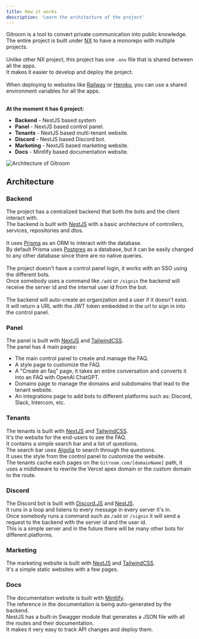 ```yaml
---
title: How it works
description: 'Learn the architecture of the project'
---
```


Gitroom is a tool to convert private communication into public knowledge.<br />
The entire project is built under [NX](https://nx.dev/) to have a monorepo with multiple projects.<br /><br />
Unlike other NX project, this project has one `.env` file that is shared between all the apps.<br />
It makes it easier to develop and deploy the project.<br /><br />
When deploying to websites like [Railway](https://railway.app) or [Heroku](https://heroku.com), you can use a shared environment variables for all the apps.<br /><br />

**At the moment it has 6 project:**

- **Backend** - NestJS based system
- **Panel** - NextJS based control panel.
- **Tenants** - NextJS based multi-tenant website.
- **Discord** - NestJS based Discord bot.
- **Marketing** - NextJS based marketing website.
- **Docs** - Mintlify based documentation website.

<img
  src="/images/arch.png"
  alt="Architecture of Gitroom"
/>

## Architecture
### Backend
The project has a centralized backend that both the bots and the client interact with.<br />
The backend is built with [NestJS](https://nestjs.com/) with a basic architecture of controllers, services, repositories and dtos.<br /><br />
It uses [Prisma](https://www.prisma.io/) as an ORM to interact with the database.<br />
By default Prisma uses [Postgres](https://www.postgresql.org/) as a database, but it can be easily changed to any other database since there are no native queries.<br /><br />
The project doesn't have a control panel login, it works with an SSO using the different bots.<br />
Once somebody uses a command like `/add` or `/signin` the backend will receive the server id and the internal user id from the bot.<br /><br />
The backend will auto-create an organization and a user if it doesn't exist.<br />
It will return a URL with the JWT token embedded in the url to sign in into the control panel.

### Panel
The panel is built with [NextJS](https://nextjs.org/) and [TailwindCSS](https://tailwindcss.com/).<br />
The panel has 4 main pages:
- The main control panel to create and manage the FAQ.
- A style page to customize the FAQ.
- A "Create an faq" page, it takes an entire conversation and converts it into an FAQ with OpenAI ChatGPT.
- Domains page to manage the domains and subdomains that lead to the tenant website.
- An integrations page to add bots to different platforms such as: Discord, Slack, Intercom, etc.

### Tenants
The tenants is built with [NextJS](https://nextjs.org/) and [TailwindCSS](https://tailwindcss.com/).<br />
It's the website for the end-users to see the FAQ.<br />
It contains a simple search bar and a list of questions.<br />
The search bar uses [Algolia](https://www.algolia.com/) to search through the questions.<br />
It uses the style from the control panel to customize the website.<br />
The tenants cache each pages on the `Gitroom.com/[domainName]` path, it uses a middleware to rewrite the Vercel apex domain or the custom domain to the route.<br />

### Discord
The Discord bot is built with [Discord.JS](https://discord.js.org/) and [NestJS](https://nestjs.com/).<br />
It runs in a loop and listens to every message in every server it's in.<br />
Once somebody runs a command such as `/add` or `/signin` it will send a request to the backend with the server id and the user id.<br />
This is a simple server and in the future there will be many other bots for different platforms.

### Marketing
The marketing website is built with [NextJS](https://nextjs.org/) and [TailwindCSS](https://tailwindcss.com/).<br />
It's a simple static websites with a few pages.

### Docs
The documentation website is built with [Mintlify](https://www.mintlify.com/).<br />
The reference in the documentation is being auto-generated by the backend.<br />
NestJS has a built-in Swagger module that generates a JSON file with all the routes and their documentation.<br />
It makes it very easy to track API changes and deploy them.
